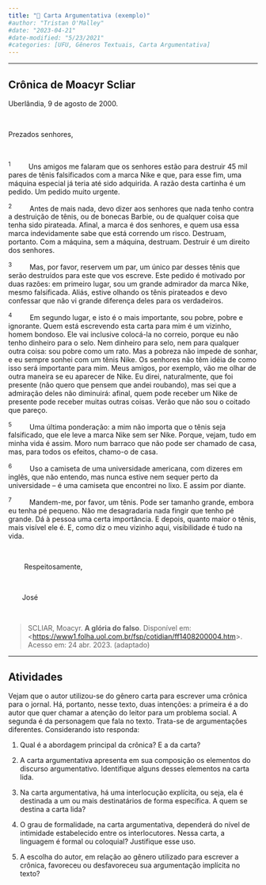 ```yaml
---
title: "📝 Carta Argumentativa (exemplo)"
#author: "Tristan O'Malley"
#date: "2023-04-21"
#date-modified: "5/23/2021"
#categories: [UFU, Gêneros Textuais, Carta Argumentativa]
---
```


<!-- ![](thumbnail.jpg) -->

- - -

## Crônica de Moacyr Scliar

Uberlândia, 9 de agosto de 2000.

<br/>

Prezados senhores,

<br/>

<sup>1</sup> &ensp;&ensp;&ensp;&ensp; Uns amigos me falaram que os senhores estão para destruir 45 mil pares de tênis falsificados com a marca Nike e que, para esse fim, uma máquina especial já teria até sido adquirida. A razão desta cartinha é um pedido. Um pedido muito urgente.

<sup>2</sup> &ensp;&ensp;&ensp;&ensp; Antes de mais nada, devo dizer aos senhores que nada tenho contra a destruição de tênis, ou de bonecas Barbie, ou de qualquer coisa que tenha sido pirateada. Afinal, a marca é dos senhores, e quem usa essa marca indevidamente sabe que está correndo um risco. Destruam, portanto. Com a máquina, sem a máquina, destruam. Destruir é um direito dos senhores.

<sup>3</sup> &ensp;&ensp;&ensp;&ensp; Mas, por favor, reservem um par, um único par desses tênis que serão destruídos para este que vos escreve. Este pedido é motivado por duas razões: em primeiro lugar, sou um grande admirador da marca Nike, mesmo falsificada. Aliás, estive olhando os tênis pirateados e devo confessar que não vi grande diferença deles para os verdadeiros.

<sup>4</sup> &ensp;&ensp;&ensp;&ensp; Em segundo lugar, e isto é o mais importante, sou pobre, pobre e ignorante. Quem está escrevendo esta carta para mim é um vizinho, homem bondoso. Ele vai inclusive colocá-la no correio, porque eu não tenho dinheiro para o selo. Nem dinheiro para selo, nem para qualquer outra coisa: sou pobre como um rato. Mas a pobreza não impede de sonhar, e eu sempre sonhei com um tênis Nike. Os senhores não têm idéia de como isso será importante para mim. Meus amigos, por exemplo, vão me olhar de outra maneira se eu aparecer de Nike. Eu direi, naturalmente, que foi presente (não quero que pensem que andei roubando), mas sei que a admiração deles não diminuirá: afinal, quem pode receber um Nike de presente pode receber muitas outras coisas. Verão que não sou o coitado que pareço.

<sup>5</sup> &ensp;&ensp;&ensp;&ensp; Uma última ponderação: a mim não importa que o tênis seja falsificado, que ele leve a marca Nike sem ser Nike. Porque, vejam, tudo em minha vida é assim. Moro num barraco que não pode ser chamado de casa, mas, para todos os efeitos, chamo-o de casa.

<sup>6</sup> &ensp;&ensp;&ensp;&ensp; Uso a camiseta de uma universidade americana, com dizeres em inglês, que não entendo, mas nunca estive nem sequer perto da universidade – é uma camiseta que encontrei no lixo. E assim por diante.

<sup>7</sup> &ensp;&ensp;&ensp;&ensp; Mandem-me, por favor, um tênis. Pode ser tamanho grande, embora eu tenha pé pequeno. Não me desagradaria nada fingir que tenho pé grande. Dá à pessoa uma certa importância. E depois, quanto maior o tênis, mais visível ele é. E, como diz o meu vizinho aqui, visibilidade é tudo na vida.

<br/>

&ensp;&ensp;&ensp;&ensp; Respeitosamente,

<br/>

&ensp;&ensp;&ensp;&ensp;José

<br/>

> SCLIAR, Moacyr. **A glória do falso**. Disponível em: \<[https://www1.folha.uol.com.br/fsp/cotidian/ff1408200004.htm](https://www1.folha.uol.com.br/fsp/cotidian/ff1408200004.htm)>. Acesso em: 24 abr. 2023. (adaptado)

- - -

## Atividades

Vejam que o autor utilizou-se do gênero carta para escrever uma crônica para o jornal. Há, portanto, nesse texto, duas intenções: a primeira é a do autor que quer chamar a atenção do leitor para um problema social. A segunda é da personagem que fala no texto. Trata-se de argumentações diferentes. Considerando isto responda:

1) Qual é a abordagem principal da crônica? E a da carta? 

2) A carta argumentativa apresenta em sua composição os elementos do discurso argumentativo. Identifique alguns desses elementos na carta lida.

3) Na carta argumentativa, há uma interlocução explícita, ou seja, ela é destinada a um ou mais destinatários de forma específica. A quem se destina a carta lida?

4) O grau de formalidade, na carta argumentativa, dependerá do nível de intimidade estabelecido entre os interlocutores. Nessa carta, a linguagem é formal ou coloquial? Justifique esse uso.

5) A escolha do autor, em relação ao gênero utilizado para escrever a crônica, favoreceu ou desfavoreceu sua argumentação implícita no texto?